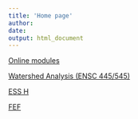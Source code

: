 ```yaml
---
title: 'Home page'
author: 
date: 
output: html_document
---
```


[Online modules](hydrology/index.html){target="_blank"}

[Watershed Analysis (ENSC 445/545)](watershed_analysis/index.html){target="_blank"}

[ESS H](ESS_faculty/ESS_H.html){target="_blank"}

[FEF](FEF/src/SSFP_slug_2020.html)
